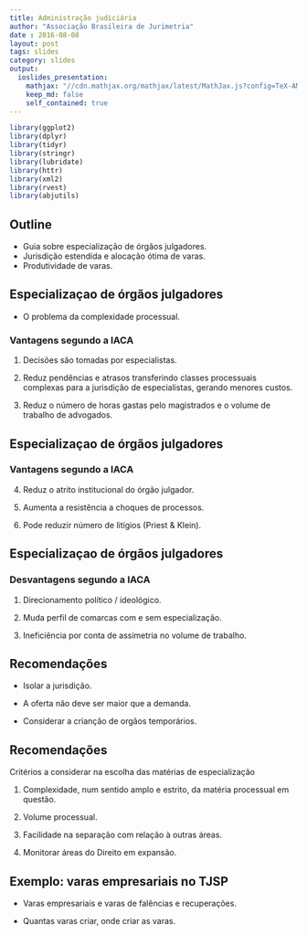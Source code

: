 ```yaml
---
title: Administração judiciária
author: "Associação Brasileira de Jurimetria"
date : 2016-08-08
layout: post
tags: slides
category: slides
output: 
  ioslides_presentation:
    mathjax: "//cdn.mathjax.org/mathjax/latest/MathJax.js?config=TeX-AMS-MML_HTMLorMML"
    keep_md: false
    self_contained: true
---
```


```r
library(ggplot2)
library(dplyr)
library(tidyr)
library(stringr)
library(lubridate)
library(httr)
library(xml2)
library(rvest)
library(abjutils)
```

## Outline

- Guia sobre especialização de órgãos julgadores.
- Jurisdição estendida e alocação ótima de varas.
- Produtividade de varas.

## Especializaçao de órgãos julgadores

- O problema da complexidade processual.

### Vantagens segundo a IACA

1. Decisões são tomadas por especialistas.

2. Reduz pendências e atrasos transferindo classes processuais complexas para
a jurisdição de especialistas, gerando menores custos.

3. Reduz o número de horas gastas pelo magistrados e o volume de trabalho de advogados.

## Especializaçao de órgãos julgadores

### Vantagens segundo a IACA

4. Reduz o atrito institucional do órgão julgador.

5. Aumenta a resistência a choques de processos.

6. Pode reduzir número de litígios (Priest & Klein).

## Especializaçao de órgãos julgadores

### Desvantagens segundo a IACA

1. Direcionamento político / ideológico.

2. Muda perfil de comarcas com e sem especialização.

3. Ineficiência por conta de assimetria no volume de trabalho.

## Recomendações

- Isolar a jurisdição.

- A oferta não deve ser maior que a demanda.

- Considerar a crianção de orgãos temporários.

## Recomendações

Critérios a considerar na escolha das matérias de especialização

1. Complexidade, num sentido amplo e estrito, da matéria processual em questão.

2. Volume processual.

3. Facilidade na separação com relação à outras áreas.

4. Monitorar áreas do Direito em expansão.

## Exemplo: varas empresariais no TJSP

- Varas empresariais e varas de falências e recuperações.

- Quantas varas criar, onde criar as varas.
